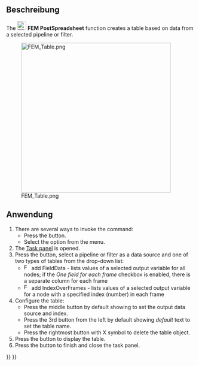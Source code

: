 <languages/>

<div lang="en" dir="ltr" class="mw-content-ltr">
{{Docnav
|[[FEM_PostHistogram|PostHistogram]]
|[[FEM_ClippingPlaneAdd|ClippingPlaneAdd]]
|[[FEM_Workbench|FEM]]
|IconL=FEM_PostHistogram.svg
|IconR=FEM_ClippingPlaneAdd.svg
|IconC=Workbench_FEM.svg
}}
</div>

<div lang="en" dir="ltr" class="mw-content-ltr">
{{GuiCommand
|Name=FEM PostSpreadsheet
|MenuLocation=Results → Data Visualizations → Create Table
|Workbenches=[[FEM_Workbench|FEM]]
|Version=1.1
|SeeAlso=[[FEM_tutorial|FEM tutorial]]
}}
</div>

<span id="Description"></span>
==Beschreibung==

<div lang="en" dir="ltr" class="mw-content-ltr">
The [[Image:FEM_PostSpreadsheet.svg|24px]] '''FEM PostSpreadsheet''' function creates a table based on data from a selected pipeline or filter.
</div>

[[File:FEM_Table.png|400px]]

<span id="Usage"></span>
==Anwendung==

<div lang="en" dir="ltr" class="mw-content-ltr">
# There are several ways to invoke the command:
#* Press the {{Button|[[Image:FEM_PostSpreadsheet.svg|16px]] [[FEM_PostSpreadsheet|Create Table]]}} button.
#* Select the {{MenuCommand|Results → Data Visualizations → [[Image:FEM_PostSpreadsheet.svg|16px]] Create Table}} option from the menu.
# The [[Task_panel|Task panel]] is opened.
# Press the {{Button|Add data from}} button, select a pipeline or filter as a data source and one of two types of tables from the drop-down list:
#* [[Image:FEM_PostIndex.svg|16px]] add FieldData - lists values of a selected output variable for all nodes; if the ''One field for each frame'' checkbox is enabled, there is a separate column for each frame
#* [[Image:FEM_PostField.svg|16px]] add IndexOverFrames - lists values of a selected output variable for a node with a specified index (number) in each frame
# Configure the table:
#* Press the middle button by default showing {{Button|Index}} to set the output data source and index.
#* Press the 3rd button from the left by default showing ''default'' text to set the table name.
#* Press the rightmost button with X symbol to delete the table object.
# Press the {{Button|Show table}} button to display the table.
# Press the {{Button|OK}} button to finish and close the task panel.
</div>


<div lang="en" dir="ltr" class="mw-content-ltr">
{{Docnav
|[[FEM_PostHistogram|PostHistogram]]
|[[FEM_ClippingPlaneAdd|ClippingPlaneAdd]]
|[[FEM_Workbench|FEM]]
|IconL=FEM_PostHistogram.svg
|IconR=FEM_ClippingPlaneAdd.svg
|IconC=Workbench_FEM.svg
}}
</div>

{{FEM Tools navi{{#translation:}}}}
{{Userdocnavi{{#translation:}}}}